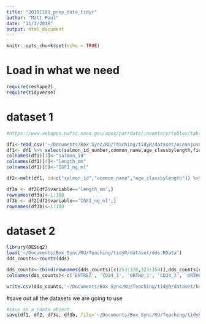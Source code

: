 ```yaml
---
title: "20191101_prep_data_tidyr"
author: "Matt Paul"
date: "11/1/2019"
output: html_document
---
```


```r
knitr::opts_chunk$set(echo = TRUE)
```

# Load in what we need
```r
require(reshape2)
require(tidyverse)

```


# dataset 1
```r
#https://www.webapps.nwfsc.noaa.gov/apex/parrdata/inventory/tables/table/ocean_juvenile_salmon_metrics

df1<-read_csv('~/Documents/Box Sync/RU/Teaching/tidyR/dataset/oceanjuvenilesalmon_NOAA.csv')
df1<- df1 %>% select(salmon_id_number,common_name,age_classbylength,field_length_millimeters,insulin_like_grwth_fct_1_ng_ml) %>% as.data.frame
colnames(df1)[1]<-"salmon_id"
colnames(df1)[4]<-"length_mm"
colnames(df1)[5]<-"IGF1_ng_ml"

df2<-melt(df1, id=c("salmon_id","common_name","age_classbylength")) %>% arrange(salmon_id)

df3a <- df2[df2$variable=='length_mm',]
rownames(df3a)<-1:100
df3b <- df2[df2$variable=='IGF1_ng_ml',]
rownames(df3b)<-1:100
```

# dataset 2
```r
library(DESeq2)
load('~/Documents/Box Sync/RU/Teaching/tidyR/dataset/dds.RData')
dds_counts<-counts(dds)

dds_counts<-cbind(rownames(dds_counts)[c(253:320,323:354)],dds_counts[c(253:320,323:354),c(7,12,1,6)])
colnames(dds_counts)<-c('ENTREZ', 'CD34_1', 'ORTHO_1', 'CD34_2', 'ORTHO_2')

write.csv(dds_counts,'~/Documents/Box Sync/RU/Teaching/tidyR/dataset/hemato_rnaseq_counts.csv', row.names = F)
```



#save out all the datasets we are going to use
```r
#save as a rdata object
save(df1, df2, df3a, df3b, file='~/Documents/Box Sync/RU/Teaching/tidyR/my_tidy.Rdata')

```


